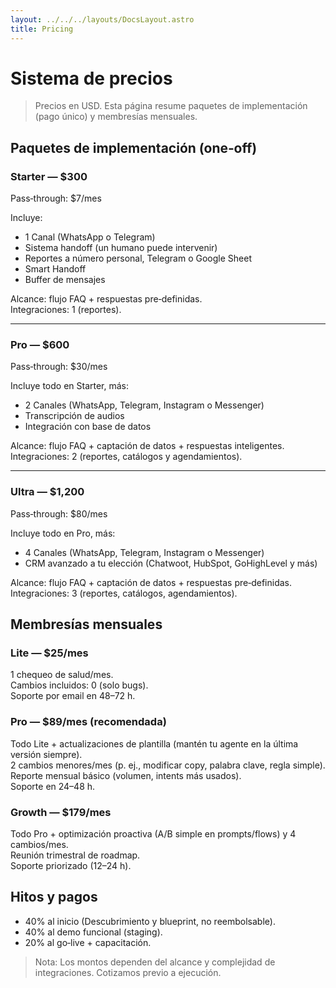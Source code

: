 ```yaml
---
layout: ../../../layouts/DocsLayout.astro
title: Pricing
---
```



# Sistema de precios

> Precios en USD. Esta página resume paquetes de implementación (pago único) y membresías mensuales.

## Paquetes de implementación (one‑off)

### Starter — $300  
Pass‑through: $7/mes

Incluye:

- 1 Canal (WhatsApp o Telegram)
- Sistema handoff (un humano puede intervenir)
- Reportes a número personal, Telegram o Google Sheet
- Smart Handoff
- Buffer de mensajes

Alcance: flujo FAQ + respuestas pre‑definidas.  
Integraciones: 1 (reportes).

---

### Pro — $600  
Pass‑through: $30/mes

Incluye todo en Starter, más:

- 2 Canales (WhatsApp, Telegram, Instagram o Messenger)
- Transcripción de audios
- Integración con base de datos

Alcance: flujo FAQ + captación de datos + respuestas inteligentes.  
Integraciones: 2 (reportes, catálogos y agendamientos).

---

### Ultra — $1,200  
Pass‑through: $80/mes

Incluye todo en Pro, más:

- 4 Canales (WhatsApp, Telegram, Instagram o Messenger)
- CRM avanzado a tu elección (Chatwoot, HubSpot, GoHighLevel y más)

Alcance: flujo FAQ + captación de datos + respuestas pre‑definidas.  
Integraciones: 3 (reportes, catálogos, agendamientos).

## Membresías mensuales

### Lite — $25/mes
1 chequeo de salud/mes.  
Cambios incluidos: 0 (solo bugs).  
Soporte por email en 48–72 h.

### Pro — $89/mes (recomendada)
Todo Lite + actualizaciones de plantilla (mantén tu agente en la última versión siempre).  
2 cambios menores/mes (p. ej., modificar copy, palabra clave, regla simple).  
Reporte mensual básico (volumen, intents más usados).  
Soporte en 24–48 h.

### Growth — $179/mes
Todo Pro + optimización proactiva (A/B simple en prompts/flows) y 4 cambios/mes.  
Reunión trimestral de roadmap.  
Soporte priorizado (12–24 h).

## Hitos y pagos

- 40% al inicio (Descubrimiento y blueprint, no reembolsable).
- 40% al demo funcional (staging).
- 20% al go‑live + capacitación.

> Nota: Los montos dependen del alcance y complejidad de integraciones. Cotizamos previo a ejecución.
